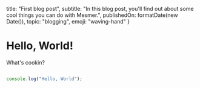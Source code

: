 
  title: "First blog post",
  subtitle: "In this blog post, you'll find out about some cool things you can do with Mesmer.",
  publishedOn: formatDate(new Date()),
  topic: "blogging",
  emoji: "waving-hand"
}

# Hello, World!

What's cookin?

```javascript

console.log("Hello, World");
```
